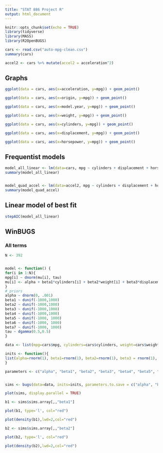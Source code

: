 ```yaml
---
title: "STAT 886 Project R"
output: html_document
---
```


```r
knitr::opts_chunk$set(echo = TRUE)
library(tidyverse)
library(MASS)
library(R2OpenBUGS)
```

```r
cars <- read.csv("auto-mpg-clean.csv")
summary(cars)

accel2 <- cars %>% mutate(accel2 = acceleration^2)
```

## Graphs
```r
ggplot(data = cars, aes(x=acceleration, y=mpg)) + geom_point() 

ggplot(data = cars, aes(x=origin, y=mpg)) + geom_point() 

ggplot(data = cars, aes(x=model.year, y=mpg)) + geom_point() 

ggplot(data = cars, aes(x=weight, y=mpg)) + geom_point() 

ggplot(data = cars, aes(x=cylinders, y=mpg)) + geom_point() 

ggplot(data = cars, aes(x=displacement, y=mpg)) + geom_point() 

ggplot(data = cars, aes(x=horsepower, y=mpg)) + geom_point() 
```

## Frequentist models

```r
model_all_linear <- lm(data=cars, mpg ~ cylinders + displacement + horsepower + weight + acceleration + origin + model.year)
summary(model_all_linear)


model_quad_accel <- lm(data=accel2, mpg ~ cylinders + displacement + horsepower + weight  + accel2 + origin)
summary(model_quad_accel)
```

## Linear model of best fit
```r
stepAIC(model_all_linear)
```

## WinBUGS

### All terms
```r
N <- 392


model <- function() {
for(i in 1:N){
mpg[i] ~ dnorm(mu[i], tau)
mu[i] <- alpha + beta1*cylinders[i] + beta2*weight[i] + beta3*displacement[i] + beta4*model.year[i] + beta5*horsepower[i] + beta6*origin[i] + beta7*acceleration[i]
}
# priors
alpha ~ dnorm(0, .001)
beta1 ~ dunif(-1000,1000)
beta2 ~ dunif(-1000,1000)
beta3 ~ dunif(-1000,1000)
beta4 ~ dunif(-1000,1000)
beta5 ~ dunif(-1000, 1000)
beta6 ~ dunif(-1000, 1000)
beta7 ~ dunif(-1000, 1000)
tau ~ dgamma(0.5,0.5)
}

data <- list(mpg=cars$mpg, cylinders=cars$cylinders, weight=cars$weight, model.year=cars$model.year, origin = cars$origin, horsepower=cars$horsepower, acceleration = cars$acceleration, displacement=cars$displacement, N=N)

inits <- function(){
list(alpha=rnorm(1), beta1=rnorm(1), beta2=rnorm(1), beta3 = rnorm(1), beta4 = rnorm(1), beta5 = rnorm(1), beta6 = rnorm(1), beta7 = rnorm(1), tau=runif(1,0,2))
}

parameters <- c("alpha", "beta1", "beta2", "beta3", "beta4", "beta5", "beta6", "beta7", "tau")


sims <- bugs(data=data, inits=inits, parameters.to.save = c("alpha", "beta1", "beta2", "beta3", "beta4", "beta5", "beta6", "beta7", "tau"), model.file = model, n.chains=1, n.iter=2000)

plot(sims, display.parallel = TRUE)

b1 <- sims$sims.array[,,"beta1"]

plot(b1, type='l', col="red")

plot(density(b1),lwd=2,col="red")

b2 <- sims$sims.array[,,"beta2"]

plot(b2, type='l', col="red")

plot(density(b2),lwd=2,col="red")
```